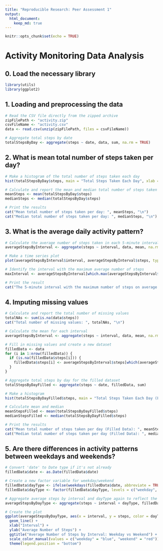```yaml
---
title: "Reproducible Research: Peer Assessment 1"
output: 
  html_document:
    keep_md: true
---
```


```r
knitr::opts_chunk$set(echo = TRUE)
```
# Activity Monitoring Data Analysis


## 0. Load the necessary library
```r
library(utils)
library(ggplot2)
```
## 1. Loading and preprocessing the data
```r
# Read the CSV file directly from the zipped archive
zipFilePath <- "activity.zip"
csvFileName <- "activity.csv"
data <- read.csv(unzip(zipFilePath, files = csvFileName))

# Aggregate total steps by date
totalStepsByDay <- aggregate(steps ~ date, data, sum, na.rm = TRUE)
```

## 2. What is mean total number of steps taken per day?
```r
# Make a histogram of the total number of steps taken each day
hist(totalStepsByDay$steps, main = "Total Steps Taken Each Day", xlab = "Total Steps", ylab = "Frequency", col = "blue")

# Calculate and report the mean and median total number of steps taken per day
meanSteps <- mean(totalStepsByDay$steps)
medianSteps <- median(totalStepsByDay$steps)

# Print the results
cat("Mean total number of steps taken per day: ", meanSteps, "\n")
cat("Median total number of steps taken per day: ", medianSteps, "\n")
```

## 3. What is the average daily activity pattern?
```r
# Calculate the average number of steps taken in each 5-minute interval
averageStepsByInterval <- aggregate(steps ~ interval, data, mean, na.rm = TRUE)

# Make a time series plot
plot(averageStepsByInterval$interval, averageStepsByInterval$steps, type = "l", xlab = "Interval", ylab = "Average Number of Steps", main = "Average Daily Activity Pattern")

# Identify the interval with the maximum average number of steps
maxInterval <- averageStepsByInterval[which.max(averageStepsByInterval$steps), ]$interval

# Print the result
cat("The 5-minute interval with the maximum number of steps on average is:", maxInterval)
```

## 4. Imputing missing values
```r
# Calculate and report the total number of missing values
totalNAs <- sum(is.na(data$steps))
cat("Total number of missing values: ", totalNAs, "\n")

# Calculate the mean for each interval
averageStepsByInterval <- aggregate(steps ~ interval, data, mean, na.rm = TRUE)

# Fill in missing values and create a new dataset
filledData <- data
for (i in 1:nrow(filledData)) {
  if (is.na(filledData$steps[i])) {
    filledData$steps[i] <- averageStepsByInterval$steps[which(averageStepsByInterval$interval == filledData$interval[i])]
  }
}

# Aggregate total steps by day for the filled dataset
totalStepsByDayFilled <- aggregate(steps ~ date, filledData, sum)

# Make a histogram
hist(totalStepsByDayFilled$steps, main = "Total Steps Taken Each Day (Filled Data)", xlab = "Total Steps", ylab = "Frequency", col = "green")

# Calculate mean and median
meanStepsFilled <- mean(totalStepsByDayFilled$steps)
medianStepsFilled <- median(totalStepsByDayFilled$steps)

# Print the results
cat("Mean total number of steps taken per day (Filled Data): ", meanStepsFilled, "\n")
cat("Median total number of steps taken per day (Filled Data): ", medianStepsFilled, "\n")
```

## 5. Are there differences in activity patterns between weekdays and weekends?
```r
# Convert 'date' to Date type if it's not already
filledData$date <- as.Date(filledData$date)

# Create a new factor variable for weekday/weekend
filledData$dayType <- ifelse(weekdays(filledData$date, abbreviate = TRUE) %in% c("土", "日"), "weekend", "weekday")
filledData$dayType <- factor(filledData$dayType, levels = c("weekday", "weekend"))

# Aggregate average steps by interval and dayType again to reflect the updated dayType
averageStepsByDayType <- aggregate(steps ~ interval + dayType, filledData, mean)

# Create the plot
ggplot(averageStepsByDayType, aes(x = interval, y = steps, color = dayType)) +
  geom_line() +
  xlab("Interval") +
  ylab("Average Number of Steps") +
  ggtitle("Average Number of Steps by Interval: Weekday vs Weekend") +
  scale_color_manual(values = c("weekday" = "blue", "weekend" = "red")) +
  theme(legend.position = "bottom")
```